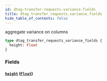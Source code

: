 ```yaml
---
id: dtag-transfer-requests-variance-fields
title: dtag_transfer_requests_variance_fields
hide_table_of_contents: false
---
```


aggregate variance on columns

```graphql
type dtag_transfer_requests_variance_fields {
  height: Float
}
```

### Fields

#### [`height`](#) ([`Float`](../scalars/float))
